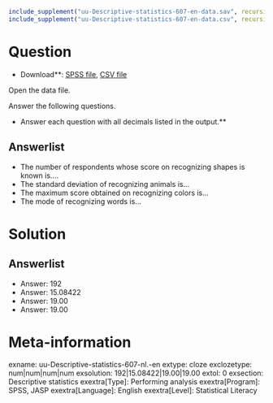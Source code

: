 ```r
include_supplement("uu-Descriptive-statistics-607-en-data.sav", recursive = TRUE)
include_supplement("uu-Descriptive-statistics-607-en-data.csv", recursive = TRUE)
```

Question
========

* Download**: [SPSS file](uu-Descriptive-statistics-607-en-data.sav), [CSV file](uu-Descriptive-statistics-607-en-data.csv)

Open the data file.

Answer the following questions.

* Answer each question with all decimals listed in the output.**

Answerlist
----------
* The number of respondents whose score on recognizing shapes is known is....
* The standard deviation of recognizing animals is...
* The maximum score obtained on recognizing colors is...
* The mode of recognizing words is...

Solution
========

Answerlist
----------
* Answer: 192
* Answer: 15.08422
* Answer: 19.00
* Answer: 19.00

Meta-information
================
exname: uu-Descriptive-statistics-607-nl.-en
extype: cloze
exclozetype: num|num|num|num
exsolution: 192|15.08422|19.00|19.00
extol: 0
exsection: Descriptive statistics
exextra[Type]: Performing analysis
exextra[Program]: SPSS, JASP
exextra[Language]: English
exextra[Level]: Statistical Literacy
